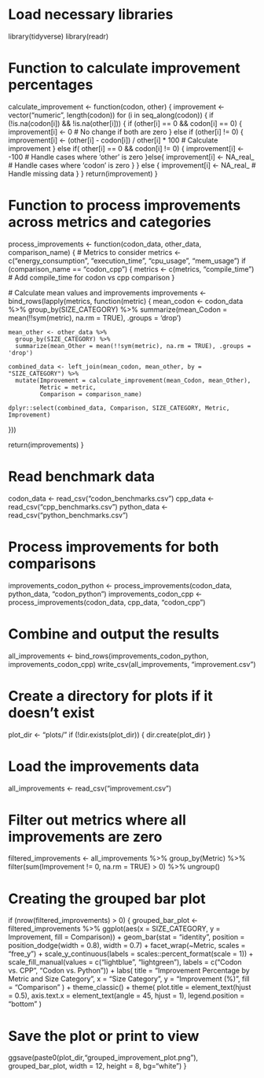 # Load necessary libraries
library(tidyverse)
library(readr)

# Function to calculate improvement percentages
calculate_improvement <- function(codon, other) {
  improvement <- vector("numeric", length(codon))
  for (i in seq_along(codon)) {
    if (!is.na(codon[i]) && !is.na(other[i])) {
      if (other[i] == 0 && codon[i] == 0) {
        improvement[i] <- 0  # No change if both are zero
      } else if (other[i] != 0) {
        improvement[i] <- (other[i] - codon[i]) / other[i] * 100  # Calculate improvement
      } else if( other[i] == 0 && codon[i] != 0)
      {
        improvement[i] <- -100  # Handle cases where 'other' is zero
      }else{
        improvement[i] <- NA_real_  # Handle cases where 'codon' is zero
      }
    } else {
      improvement[i] <- NA_real_  # Handle missing data
    }
  }
  return(improvement)
}

# Function to process improvements across metrics and categories
process_improvements <- function(codon_data, other_data, comparison_name) {
  # Metrics to consider
  metrics <- c("energy_consumption", "execution_time", "cpu_usage", "mem_usage")
  if (comparison_name == "codon_cpp") {
    metrics <- c(metrics, "compile_time")  # Add compile_time for codon vs cpp comparison
  }
  
  # Calculate mean values and improvements
  improvements <- bind_rows(lapply(metrics, function(metric) {
    mean_codon <- codon_data %>%
      group_by(SIZE_CATEGORY) %>%
      summarize(mean_Codon = mean(!!sym(metric), na.rm = TRUE), .groups = 'drop')
    
    mean_other <- other_data %>%
      group_by(SIZE_CATEGORY) %>%
      summarize(mean_Other = mean(!!sym(metric), na.rm = TRUE), .groups = 'drop')

    combined_data <- left_join(mean_codon, mean_other, by = "SIZE_CATEGORY") %>%
      mutate(Improvement = calculate_improvement(mean_Codon, mean_Other),
             Metric = metric,
             Comparison = comparison_name)
    
    dplyr::select(combined_data, Comparison, SIZE_CATEGORY, Metric, Improvement)
  }))
  
  return(improvements)
}

# Read benchmark data
codon_data <- read_csv("codon_benchmarks.csv")
cpp_data <- read_csv("cpp_benchmarks.csv")
python_data <- read_csv("python_benchmarks.csv")

# Process improvements for both comparisons
improvements_codon_python <- process_improvements(codon_data, python_data, "codon_python")
improvements_codon_cpp <- process_improvements(codon_data, cpp_data, "codon_cpp")

# Combine and output the results
all_improvements <- bind_rows(improvements_codon_python, improvements_codon_cpp)
write_csv(all_improvements, "improvement.csv")

# Create a directory for plots if it doesn't exist
plot_dir <- "plots/"
if (!dir.exists(plot_dir)) {
  dir.create(plot_dir)
}

# Load the improvements data
all_improvements <- read_csv("improvement.csv")

# Filter out metrics where all improvements are zero
filtered_improvements <- all_improvements %>%
  group_by(Metric) %>%
  filter(sum(Improvement != 0, na.rm = TRUE) > 0) %>%
  ungroup()

# Creating the grouped bar plot
if (nrow(filtered_improvements) > 0) {
grouped_bar_plot <- filtered_improvements %>%
  ggplot(aes(x = SIZE_CATEGORY, y = Improvement, fill = Comparison)) +
  geom_bar(stat = "identity", position = position_dodge(width = 0.8), width = 0.7) +
  facet_wrap(~Metric, scales = "free_y") +
  scale_y_continuous(labels = scales::percent_format(scale = 1)) +
  scale_fill_manual(values = c("lightblue", "lightgreen"), 
                    labels = c("Codon vs. CPP", "Codon vs. Python")) +
  labs(
    title = "Improvement Percentage by Metric and Size Category",
    x = "Size Category",
    y = "Improvement (%)",
    fill = "Comparison"
  ) +
  theme_classic() +
  theme(
    plot.title = element_text(hjust = 0.5),
    axis.text.x = element_text(angle = 45, hjust = 1),
    legend.position = "bottom"
  )

# Save the plot or print to view
ggsave(paste0(plot_dir,"grouped_improvement_plot.png"), grouped_bar_plot, width = 12, height = 8, bg="white")
}